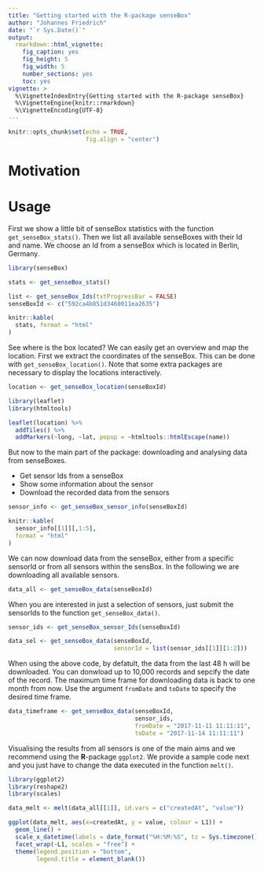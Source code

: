 ```yaml
---
title: "Getting started with the R-package senseBox"
author: "Johannes Friedrich"
date: "`r Sys.Date()`"
output: 
  rmarkdown::html_vignette:
    fig_caption: yes
    fig_height: 5
    fig_width: 5
    number_sections: yes
    toc: yes
vignette: >
  %\VignetteIndexEntry{Getting started with the R-package senseBox}
  %\VignetteEngine{knitr::rmarkdown}
  %\VignetteEncoding{UTF-8}
---
```

```r
knitr::opts_chunk$set(echo = TRUE, 
                      fig.align = "center")
```


# Motivation


# Usage

First we show a little bit of senseBox statistics with the function `get_senseBox_stats()`. Then we list all available senseBoxes with their Id and name. We choose an Id from a senseBox which is located in Berlin, Germany.

```r
library(senseBox)

stats <- get_senseBox_stats()

list <- get_senseBox_Ids(txtProgressBar = FALSE)
senseBoxId <- c("592ca4b851d3460011ea2635")
```

```r
knitr::kable(
  stats, format = "html"
)
```


See where is the box located? We can easily get an overview and map the location. 
First we extract the coordinates of the senseBox. This can be done with `get_senseBox_location()`.
Note that some extra packages are necessary to display the locations interactively.

```r
location <- get_senseBox_location(senseBoxId)

library(leaflet)
library(htmltools)

leaflet(location) %>%
  addTiles() %>%  
  addMarkers(~long, ~lat, popup = ~htmltools::htmlEscape(name))
```

But now to the main part of the package: downloading and analysing data from senseBoxes.

* Get sensor Ids from a senseBox
* Show some information about the sensor
* Download the recorded data from the sensors



```r
sensor_info <- get_senseBox_sensor_info(senseBoxId)

knitr::kable(
  sensor_info[[1]][,1:5],
  format = "html"
)
```


We can now download data from the senseBox, either from a specific sensorId or from all sensors within the sensBox.
In the following we are downloading all available sensors.

```r
data_all <- get_senseBox_data(senseBoxId)
```


When you are interested in just a selection of sensors, just submit the sensorIds to the function `get_senseBox_data()`.

```r
sensor_ids <- get_senseBox_sensor_Ids(senseBoxId)

data_sel <- get_senseBox_data(senseBoxId, 
                              sensorId = list(sensor_ids[[1]][1:2]))
```

When using the above code, by defatult, the data from the last 48 h will be downloaded. You can donwload up to 10,000 records and sepcify the date of the record. The maximum time frame for downloading data is back to one month from now.
Use the argument `fromDate` and `toDate` to specify the desired time frame. 

```r
data_timeframe <- get_senseBox_data(senseBoxId, 
                                    sensor_ids, 
                                    fromDate = "2017-11-11 11:11:11", 
                                    toDate = "2017-11-14 11:11:11")
```

Visualising the results from all sensors is one of the main aims and we recommend using the **R**-package `ggplot2`. 
We provide a sample code next and you just have to change the data executed in the function `melt()`.

```r
library(ggplot2)
library(reshape2)
library(scales)

data_melt <- melt(data_all[[1]], id.vars = c("createdAt", "value"))

ggplot(data_melt, aes(x=createdAt, y = value, colour = L1)) +
  geom_line() +
  scale_x_datetime(labels = date_format("%H:%M:%S", tz = Sys.timezone())) +
  facet_wrap(~L1, scales = "free") +
  theme(legend.position = "bottom",
        legend.title = element_blank())

```

